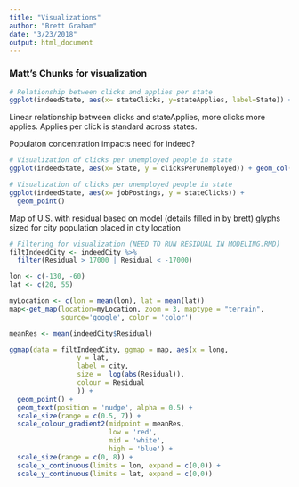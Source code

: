 ```yaml
---
title: "Visualizations"
author: "Brett Graham"
date: "3/23/2018"
output: html_document
--- 
```

### Matt's Chunks for visualization
```r
# Relationship between clicks and applies per state
ggplot(indeedState, aes(x= stateClicks, y=stateApplies, label=State)) + geom_point() + geom_text(aes(label=State), hjust= 0, vjust = 0, alpha=0.5)
```
Linear relationship between clicks and stateApplies, more clicks more applies. Applies per click is standard across states.


Populaton concentration impacts need for indeed?
```r
# Visualization of clicks per unemployed people in state
ggplot(indeedState, aes(x= State, y = clicksPerUnemployed)) + geom_col()
```


```r
# Visualization of clicks per unemployed people in state
ggplot(indeedState, aes(x= jobPostings, y = stateClicks)) + 
  geom_point() 
```


Map of U.S. with residual based on model (details filled in by brett) glyphs sized for city population placed in city location
```r
# Filtering for visualization (NEED TO RUN RESIDUAL IN MODELING.RMD)
filtIndeedCity <- indeedCity %>%
  filter(Residual > 17000 | Residual < -17000)
```

```r
lon <- c(-130, -60)
lat <- c(20, 55)

myLocation <- c(lon = mean(lon), lat = mean(lat))
map<-get_map(location=myLocation, zoom = 3, maptype = "terrain",
             source='google', color = 'color')

meanRes <- mean(indeedCity$Residual)

ggmap(data = filtIndeedCity, ggmap = map, aes(x = long,
                 y = lat, 
                 label = city,
                 size =  log(abs(Residual)), 
                 colour = Residual
                 )) + 
  geom_point() +
  geom_text(position = 'nudge', alpha = 0.5) +
  scale_size(range = c(0.5, 7)) + 
  scale_colour_gradient2(midpoint = meanRes, 
                         low = 'red', 
                         mid = 'white', 
                         high = 'blue') + 
  scale_size(range = c(0, 8)) + 
  scale_x_continuous(limits = lon, expand = c(0,0)) + 
  scale_y_continuous(limits = lat, expand = c(0,0)) 
  

```

